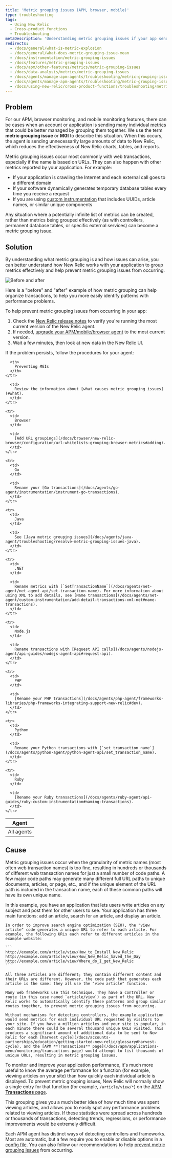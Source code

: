 ```yaml
---
title: 'Metric grouping issues (APM, browser, mobile)'
type: troubleshooting
tags:
  - Using New Relic
  - Cross-product functions
  - Troubleshooting
metaDescription: 'Understanding metric grouping issues if your app sends too many metrics to New Relic, preventing MGI from occurring, and troubleshooting steps.'
redirects:
  - /docs/general/what-is-metric-explosion
  - /docs/general/what-does-metric-grouping-issue-mean
  - /docs/instrumentation/metric-grouping-issues
  - /docs/features/metric-grouping-issues
  - /docs/apm/other-features/metrics/metric-grouping-issues
  - /docs/data-analysis/metrics/metric-grouping-issues
  - /docs/agents/manage-apm-agents/troubleshooting/metric-grouping-issues-0
  - /docs/agents/manage-apm-agents/troubleshooting/metric-grouping-issues
  - /docs/using-new-relic/cross-product-functions/troubleshooting/metric-grouping-issues
---
```



## Problem

For our APM, browser monitoring, and mobile monitoring features, there can be cases when an account or application is sending many individual [metrics](/docs/data-analysis/metrics/analyze-your-metrics/data-collection-metric-timeslice-event-data#timeslice-data) that could be better managed by grouping them together. We use the term **metric grouping issue** or **MGI** to describe this situation. When this occurs, the agent is sending unnecessarily large amounts of data to New Relic, which reduces the effectiveness of New Relic charts, tables, and reports.

Metric grouping issues occur most commonly with web transactions, especially if the name is based on URLs. They can also happen with other metrics reported by your application. For example:

* If your application is crawling the Internet and each external call goes to a different domain
* If your software dynamically generates temporary database tables every time you receive a request
* If you are using [custom instrumentation](/docs/agents/manage-apm-agents/agent-metrics/custom-instrumentation) that includes UUIDs, article names, or similar unique components

Any situation where a potentially infinite list of metrics can be created, rather than metrics being grouped effectively (as with controllers, permanent database tables, or specific external services) can become a metric grouping issue.

## Solution

By understanding what metric grouping is and how issues can arise, you can better understand how New Relic works with your application to group metrics effectively and help prevent metric grouping issues from occurring.

<img
  title=" Before and after"
  alt=" Before and after"
  src={metricGrouping}
/>

<figcaption>
  Here is a "before" and "after" example of how metric grouping can help organize transactions, to help you more easily identify patterns with performance problems.
</figcaption>

To help prevent metric grouping issues from occurring in your app:

1. Check the [New Relic release notes](/docs/release-notes) to verify you're running the most current version of the New Relic agent.
2. If needed, [upgrade your APM/mobile/browser agent](/docs/agents/manage-apm-agents/installation/update-new-relic-agent) to the most current version.
3. Wait a few minutes, then look at new data in the New Relic UI.

If the problem persists, follow the procedures for your agent:

<table>
  <thead>
    <tr>
      <th>
        Agent
      </th>

      <th>
        Preventing MGIs
      </th>
    </tr>
  </thead>

  <tbody>
    <tr>
      <td>
        All agents
      </td>

      <td>
        Review the information about [what causes metric grouping issues](#what).
      </td>
    </tr>

    <tr>
      <td>
        Browser
      </td>

      <td>
        [Add URL groupings](/docs/browser/new-relic-browser/configuration/url-whitelists-grouping-browser-metrics#adding).
      </td>
    </tr>

    <tr>
      <td>
        Go
      </td>

      <td>
        Rename your [Go transactions](/docs/agents/go-agent/instrumentation/instrument-go-transactions).
      </td>
    </tr>

    <tr>
      <td>
        Java
      </td>

      <td>
        See [Java metric grouping issues](/docs/agents/java-agent/troubleshooting/resolve-metric-grouping-issues-java).
      </td>
    </tr>

    <tr>
      <td>
        .NET
      </td>

      <td>
        Rename metrics with [`SetTransactionName`](/docs/agents/net-agent/net-agent-api/set-transaction-name). For more information about using XML to add details, see [Name transactions](/docs/agents/net-agent/custom-instrumentation/add-detail-transactions-xml-net#name-transactions).
      </td>
    </tr>

    <tr>
      <td>
        Node.js
      </td>

      <td>
        Rename transactions with [Request API calls](/docs/agents/nodejs-agent/api-guides/nodejs-agent-api#request-api).
      </td>
    </tr>

    <tr>
      <td>
        PHP
      </td>

      <td>
        [Rename your PHP transactions](/docs/agents/php-agent/frameworks-libraries/php-frameworks-integrating-support-new-relic#dev).
      </td>
    </tr>

    <tr>
      <td>
        Python
      </td>

      <td>
        Rename your Python transactions with [`set_transaction_name`](/docs/agents/python-agent/python-agent-api/set_transaction_name).
      </td>
    </tr>

    <tr>
      <td>
        Ruby
      </td>

      <td>
        [Rename your Ruby transactions](/docs/agents/ruby-agent/api-guides/ruby-custom-instrumentation#naming-transactions).
      </td>
    </tr>
  </tbody>
</table>

## Cause

Metric grouping issues occur when the granularity of metric names (most often web transaction names) is too fine, resulting in hundreds or thousands of different web transaction names for just a small number of code paths. A few major code paths may generate many different full URL paths to unique documents, articles, or page, etc., and if the unique element of the URL path is included in the transaction name, each of these common paths will have its own unique name.

<CollapserGroup>
  <Collapser
    id="example"
    title="MGI example"
  >
    In this example, you have an application that lets users write articles on any subject and post them for other users to see. Your application has three main functions: add an article, search for an article, and display an article.

    In order to improve search engine optimization (SEO), the "view article" code generates a unique URL to refer to each article. For example, the following URLs each refer to different articles in the example website:

    ```
    http://example.com/article/view/How_to_Install_New_Relic
    http://example.com/article/view/How_New_Relic_Saved_the_Day
    http://example.com/article/view/Where_do_I_get_New_Relic
    ```

    All three articles are different; they contain different content and their URLs are different. However, the code path that generates each article is the same: they all use the "view article" function.

    Many web frameworks use this technique. They have a controller or route (in this case named `article/view`) as part of the URL. New Relic works to automatically identify these patterns and group similar routes together, to prevent metric grouping issues from occurring.

    Without mechanisms for detecting controllers, the example application would send metrics for each individual URL requested by visitors to your site. If you have a million articles and your site is popular, in each minute there could be several thousand unique URLs visited. This produces a significant amount of additional data to be sent to New Relic for each [harvest cycle](/docs/accounts-partnerships/education/getting-started-new-relic/glossary#harvest-cycle), and the [APM **Transactions** page](/docs/apm/applications-menu/monitoring/transactions-page) would attempt to list thousands of unique URLs, resulting in metric grouping issues.
  </Collapser>
</CollapserGroup>

To monitor and improve your application performance, it's much more useful to know the average performance for a function (for example, viewing articles on your site) than how quickly each individual article is displayed. To prevent metric grouping issues, New Relic will normally show a single entry for that function (for example, `/article/view/*`) on the [APM **Transactions** page](/docs/apm/applications-menu/monitoring/transactions-page).

This grouping gives you a much better idea of how much time was spent viewing articles, and allows you to easily spot any performance problems related to viewing articles. If these statistics were spread across hundreds or thousands of transactions, detecting trends, regressions, or performance improvements would be extremely difficult.

Each APM agent has distinct ways of detecting controllers and frameworks. Most are automatic, but a few require you to enable or disable options in a [config file](/docs/agents/manage-apm-agents/configuration/configure-agent). You can also follow our recommendations to help [prevent metric grouping issues](#prevent) from occurring.
